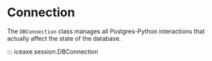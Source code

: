 # Connection

The `DBConnection` class manages all Postgres-Python interactions that actually
affect the state of the database.

::: iceaxe.session.DBConnection
